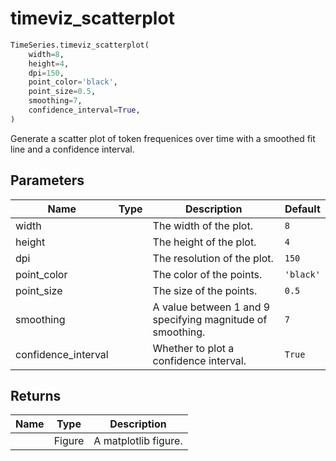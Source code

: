 # timeviz_scatterplot { #google_ngrams.TimeSeries.timeviz_scatterplot }

```python
TimeSeries.timeviz_scatterplot(
    width=8,
    height=4,
    dpi=150,
    point_color='black',
    point_size=0.5,
    smoothing=7,
    confidence_interval=True,
)
```

Generate a scatter plot of token frequenices over time
with a smoothed fit line and a confidence interval.

## Parameters {.doc-section .doc-section-parameters}

| Name                | Type   | Description                                                | Default   |
|---------------------|--------|------------------------------------------------------------|-----------|
| width               |        | The width of the plot.                                     | `8`       |
| height              |        | The height of the plot.                                    | `4`       |
| dpi                 |        | The resolution of the plot.                                | `150`     |
| point_color         |        | The color of the points.                                   | `'black'` |
| point_size          |        | The size of the points.                                    | `0.5`     |
| smoothing           |        | A value between 1 and 9 specifying magnitude of smoothing. | `7`       |
| confidence_interval |        | Whether to plot a confidence interval.                     | `True`    |

## Returns {.doc-section .doc-section-returns}

| Name   | Type   | Description          |
|--------|--------|----------------------|
|        | Figure | A matplotlib figure. |